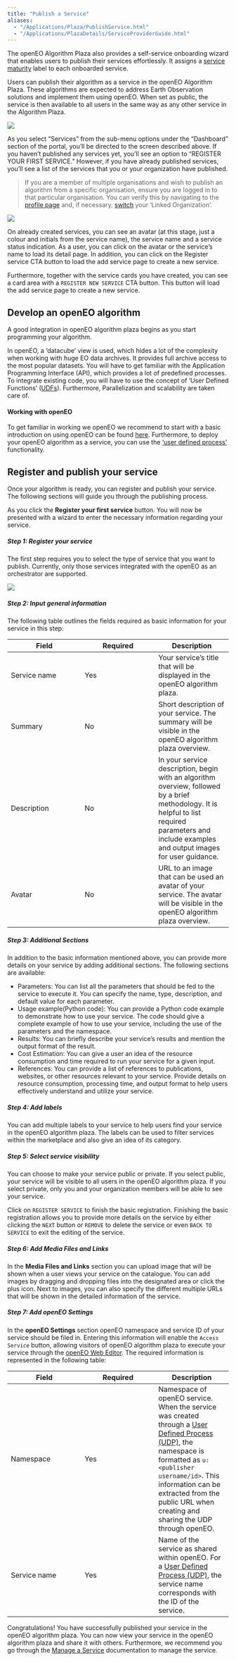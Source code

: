 ```yaml
---
title: "Publish a Service"
aliases: 
  - "/Applications/Plaza/PublishService.html"
  - "/Applications/PlazaDetails/ServiceProviderGuide.html"
---
```

The openEO Algorithm Plaza also provides a self-service onboarding wizard that enables users to publish their services effortlessly. It assigns a [service maturity](ServiceMaturity.qmd) label to each onboarded service.

Users can publish their algorithm as a service in the openEO Algorithm Plaza. These algorithms are expected to address Earth Observation solutions and implement them using openEO. When set as public, the service is then available to all users in the same way as any other service in the Algorithm Plaza. 

![](../_images/PlazaManageService.png)

As you select "Services" from the sub-menu options under the "Dashboard" section of the portal, you'll be directed to the screen described above. If you haven't published any services yet, you'll see an option to "REGISTER YOUR FIRST SERVICE." However, if you have already published services, you'll see a list of the services that you or your organization have published.


> If you are a member of multiple organisations and wish to publish an algorithm from a specific organisation, ensure you are logged in to that particular organisation. You can verify this by navigating to the [profile page](ManageOrg.qmd) and, if necessary, [switch](ManageOrg.qmd#switch-between-organisation) your 'Linked Organization'.

![](../_images/services_list.png)

On already created services, you can see an avatar (at this stage, just a colour and initials from the service name), the service name and a service status indication.
As a user, you can click on the avatar or the service's name to load its detail page. 
In addition, you can click on the Register service CTA button to load the add service page to create a new service.

Furthermore, together with the service cards you have created, you can see a card area with a `REGISTER NEW SERVICE` CTA button. This button will load the add service page to create a new service.

## Develop an openEO algorithm

A good integration in openEO algorithm plaza begins as you start programming your algorithm.

In openEO, a 'datacube' view is used, which hides a lot of the complexity when working with huge EO data archives.
It provides full archive access to the most popular datasets. You will have to get familiar with the Application Programming Interface (API), which provides a lot of predefined processes.
To integrate existing code, you will have to use the concept of 'User Defined Functions' ([UDFs](https://open-eo.github.io/openeo-python-client/udf.html){target="_blank"}). Furthermore, Parallelization and scalability are taken care of.

#### Working with openEO

To get familiar in working we openEO we recommend to start with a basic introduction on using openEO can be found [here](https://documentation.dataspace.copernicus.eu/APIs/openEO/openEO.html){target="_blank"}. Furthermore, to deploy your openEO algorithm as a service, you can use the ['user defined process'](https://open-eo.github.io/openeo-python-client/udp.html){target="_blank"} functionality.

## Register and publish your service

Once your algorithm is ready, you can register and publish your service. 
The following sections will guide you through the publishing process.

As you click the **Register your first service** button.
You will now be presented with a wizard to enter the necessary information regarding your service.

##### Step 1: Register your service

The first step requires you to select the type of service that you want to publish.
Currently, only those services integrated with the openEO as an orchestrator are supported.

![](../_images/select_service.png)

##### Step 2: Input general information

The following table outlines the fields required as basic information for your service in this step:

| Field | Required | Description |
| --- | --- | --- |
| Service name | Yes | Your service's title that will be displayed in the openEO algorithm plaza. |
| Summary | No | Short description of your service. The summary will be visible in the openEO algorithm plaza overview.|
| Description | No | In your service description, begin with an algorithm overview, followed by a brief methodology. It is helpful to list required parameters and include examples and output images for user guidance.|
| Avatar | No | URL to an image that can be used an avatar of your service. The avatar will be visible in the openEO algorithm plaza overview. |

##### Step 3: Additional Sections

In addition to the basic information mentioned above, you can provide more details on your service by adding additional sections. The following sections are available:

* Parameters: You can list all the parameters that should be fed to the service to execute it. You can specify the name, type, description, and default value for each parameter.
* Usage example(Python code): You can provide a Python code example to demonstrate how to use your service. The code should give a complete example of how to use your service, including the use of the parameters and the namespace. 
* Results: You can briefly describe your service's results and mention the output format of the result.
* Cost Estimation: You can give a user an idea of the resource consumption and time required to run your service for a given input.
* References: You can provide a list of references to publications, websites, or other resources relevant to your service. Provide details on resource consumption, processing time, and output format to help users effectively understand and utilize your service.

##### Step 4: Add labels

You can add multiple labels to your service to help users find your service in the openEO algorithm plaza. The labels can be used to filter services within the marketplace and also give an idea of its category.

##### Step 5: Select service visibility

You can choose to make your service public or private. If you select public, your service will be visible to all users in the openEO algorithm plaza. If you select private, only you and your organization members will be able to see your service.

Click on `REGISTER SERVICE` to finish the basic registration.
Finishing the basic registration allows you to provide more details on the service by either clicking the `NEXT` button or `REMOVE` to delete the service or even `BACK TO SERVICE` to exit the editing of the service.

##### Step 6: Add Media Files and Links

In the **Media Files and Links** section you can upload image that will be shown when a user views your service on the catalogue.
You can add images by dragging and dropping files into the designated area or click the plus icon.
Next to images, you can also specify the different multiple URLs that will be shown in the detailed information of the service.

##### Step 7: Add openEO Settings

In the **openEO Settings** section openEO namespace and service ID of your service should be filed in.
Entering this information will enable the `Access Service` button, allowing visitors of openEO algorithm plaza to execute your service through the [openEO Web Editor](https://openeo.dataspace.copernicus.eu/){target="_blank"}.
The required information is represented in the following table:

| Field | Required | Description |
| --- | --- | --- |
| Namespace | Yes | Namespace of openEO service. When the service was created through a [User Defined Process (UDP)](https://open-eo.github.io/openeo-python-client/cookbook/udp_sharing.html){target="_blank"}, the namespace is formatted as `u:<publisher username/id>`. This information can be extracted from the public URL when creating and sharing the UDP through openEO. |
| Service name | Yes | Name of the service as shared within openEO. For a [User Defined Process (UDP)](https://open-eo.github.io/openeo-python-client/cookbook/udp_sharing.html){target="_blank"}, the service name corresponds with the ID of the service. |


Congratulations! You have successfully published your service in the openEO algorithm plaza. You can now view your service in the openEO algorithm plaza and share it with others. Furthermore, we recommend you go through the [Manage a Service](ManageService.qmd) documentation to manage the service.